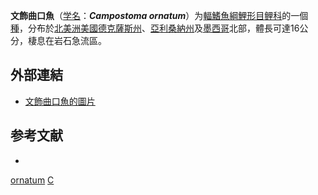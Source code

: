 {{Speciesbox
| taxon = Campostoma ornatum
| status = NE
| status_system = IUCN3.1
| binomial_authority = [[Girard|Girard]], 1856
| synonyms = 
}}

'''文飾曲口魚'''（[[学名|学名]]：'''''Campostoma ornatum'''''）为[[輻鰭魚綱|輻鰭魚綱]][[鯉形目|鯉形目]][[鲤科|鲤科]]的一個[[種|種]]，分布於[[北美洲|北美洲]][[美國|美國]][[德克薩斯州|德克薩斯州]]、[[亞利桑納州|亞利桑納州]]及[[墨西哥|墨西哥]]北部，體長可達16公分，棲息在岩石急流區。
==外部連結==
* [http://fishbase.org/Photos/ThumbnailsSummary.php?ID=2745 文飾曲口魚的圖片]

== 参考文献 ==
{{refbegin}}
*{{FishBase_species|genus=Campostoma|species=ornatum|year=2012|month=1}}
{{refend}}

{{鯉形目小作品}}
{{taxonbar}}
[[Category:曲口魚屬|ornatum]]
[[Category:1856年描述的魚類|C]]